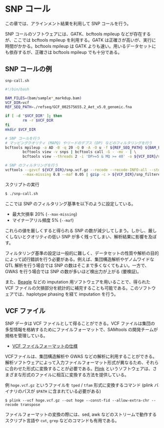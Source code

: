 # SNP コール

この章では、アラインメント結果を利用して SNP コールを行う。

SNP コールのソフトウェアには、GATK、bcftools mpileup などが存在するが、ここでは bcftools mpileup を利用する。GATK は正確さが高いが、実行に時間がかかる。bcftools mpileup は GATK よりも速い。用いるデータセットにも依存するが、正確さは bcftools mpileup でも十分である。

## SNP コールの例

`snp-call.sh`
```bash
#!/bin/bash

BAM_FILES=(bam/sample*_markdup.bam)
VCF_DIR=vcf
REF_SEQ_PATH=./refseq/GCF_002575655.2_Aet_v5.0_genomic.fna

if [ -d "$VCF_DIR" ]; then
        rm -r $VCF_DIR
fi
mkdir $VCF_DIR

# SNP コールを行う
# マッピングクオリティ (MAPQ) やリードのデプス (DP) などのフィルタリングを行う
bcftools mpileup -a AD -B -q 20 -Q 0 -A -O u -f ${REF_SEQ_PATH} ${BAM_FILES[*]} | \
        bcftools view -v snps | bcftools call -G - -mv - | \
        bcftools view --threads 2 -i 'DP>=5 & MQ >= 40' -o ${VCF_DIR}/snp.vcf.gz

# SNP のフィルタリングを行う
vcftools --gzvcf ${VCF_DIR}/snp.vcf.gz --recode --recode-INFO-all --stdout \
        --max-missing 0.8 --maf 0.05 | gzip -c > ${VCF_DIR}/snp_filtered.vcf.gz
```

スクリプトの実行
```bash
$ ./snp-call.sh
```

ここでは SNP のフィルタリング基準を以下のように設定している。
- 最大欠損率 20% (`--max-missing`)
- マイナーアリル頻度 5% (`--maf`)

これらの値を厳しくすると得られる SNP の数が減少してしまう。しかし、厳しくしないとクオリティの低い SNP が多く残ってしまい、解析結果に影響を及ぼす。

フィルタリング基準の設定は一般的に難しく、データセットの性質や解析の目的によって試行錯誤を行う必要がある。例えば、集団構造解析やゲノムワイドな QTL 解析を行う場合では SNP の数はそこまで多くなくてもよい。一方で、 GWAS を行う場合では SNP の数が多いほど検出力が上がる (要検証)。 

また、[Beagle](https://faculty.washington.edu/browning/beagle/beagle.html) などの imputation 用ソフトウェアを用いることで、得られた VCF ファイルの欠損部分を統計的に補完することも可能である。このソフトウェアでは、haplotype phasing を経て imputation を行う。

## VCF ファイル

SNP データは VCF ファイルとして得ることができる。VCF ファイルは集団の多型情報を格納するためにファイルフォーマットで、SAMtools の開発チームが規格を管理している。

- [VCF ファイルフォーマットの仕様](https://samtools.github.io/hts-specs/VCFv4.3.pdf)


VCFファイルは、集団構造解析や GWAS などの解析に利用することができる。解析ソフトウェアによって入力ファイルフォーマット形式が異なるため、それらに合わせた形式に変換することが必要である。[Plink](https://www.cog-genomics.org/plink2/) というソフトウェアは、さまざまな形式のファイルに相互に変換する方法を提供している。

例 `hoge.vcf.gz` というファイルを `tped` / `tfam` 形式に変換するコマンド (plink バイナリのパスが `$PATH` に含まれている必要がある)
```
$ plink --vcf hoge.vcf.gz --out hoge --const-fid --allow-extra-chr --recode transpose
```

ファイルフォーマットの変換の際には、sed, awk などのストリームで動作するスクリプト言語や `cut`, `grep` などのコマンドも有用である。